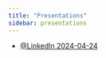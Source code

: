 ```yaml
---
title: "Presentations"
sidebar: presentations
---
```


- [@LinkedIn 2024-04-24](./presentations/linkedin-meetup-2024-04-24.qmd)
